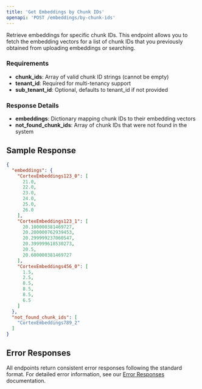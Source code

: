 ```yaml
---
title: 'Get Embeddings by Chunk IDs'
openapi: 'POST /embeddings/by-chunk-ids'
---
```



<Panel>
  <TableOfContents />
</Panel>

Retrieve embeddings for specific chunk IDs. This endpoint allows you to fetch the embedding vectors for a list of chunk IDs that you previously obtained from uploading embeddings or searching.

### Requirements
- **chunk_ids**: Array of valid chunk ID strings (cannot be empty)
- **tenant_id**: Required for multi-tenancy support
- **sub_tenant_id**: Optional, defaults to tenant_id if not provided

### Response Details
- **embeddings**: Dictionary mapping chunk IDs to their embedding vectors
- **not_found_chunk_ids**: Array of chunk IDs that were not found in the system


## Sample Response

```json
{
  "embeddings": {
    "CortexEmbeddings123_0": [
      21.0,
      22.0,
      23.0,
      24.0,
      25.0,
      26.0
    ],
    "CortexEmbeddings123_1": [
      20.100000381469727,
      20.200000762939453,
      20.299999237060547,
      20.399999618530273,
      20.5,
      20.600000381469727
    ],
    "CortexEmbeddings456_0": [
      1.5,
      2.5,
      8.5,
      8.5,
      8.5,
      6.5
    ]
  },
  "not_found_chunk_ids": [
    "CortexEmbeddings789_2"
  ]
}
```

## Error Responses

All endpoints return consistent error responses following the standard format. For detailed error information, see our [Error Responses](/api-reference/error-responses) documentation.

